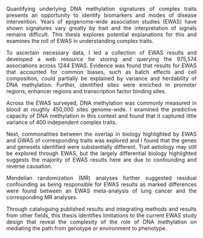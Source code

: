 <style>
body {
text-align: justify}
</style>

Quantifying underlying DNA methylation signatures of complex traits presents an opportunity to identify biomarkers and modes of disease intervention. Years of epigenome-wide association studies (EWAS) have shown signatures vary greatly by trait and the interpretation of signals remains difficult. This thesis explores potential explanations for this and examines the roll of EWAS in understanding complex traits. <br>

To ascertain necessary data, I led a collection of EWAS results and developed a web resource for storing and querying the 975,574 associations across 1244 EWAS. Evidence was found that results for EWAS that accounted for common biases, such as batch effects and cell composition, could partially be explained by variance and heritability of DNA methylation. Further, identified sites were enriched in promoter regions, enhancer regions and transcription factor binding sites. <br>

Across the EWAS surveyed, DNA methylation was commonly measured in blood at roughly 450,000 sites genome-wide. I examined the predictive capacity of DNA methylation in this context and found that it captured little variance of 400 independent complex traits. <br> 

Next, commonalities between the overlap in biology highlighted by EWAS and GWAS of corresponding traits was explored and I found that the genes and genesets identified were substantially different. Trait aetiology may still be explored through EWAS, but the largely differential biology highlighted suggests the majority of EWAS results here are due to confounding and reverse causation. <br>

Mendelian randomization (MR) analyses further suggested residual confounding as being responsible for EWAS results as marked differences were found between an EWAS meta-analysis of lung cancer and the corresponding MR analyses. <br>

Through cataloguing published results and integrating methods and results from other fields, this thesis identifies limitations to the current EWAS study design that reveal the complexity of the role of DNA methylation on mediating the path from genotype or environment to phenotype.

